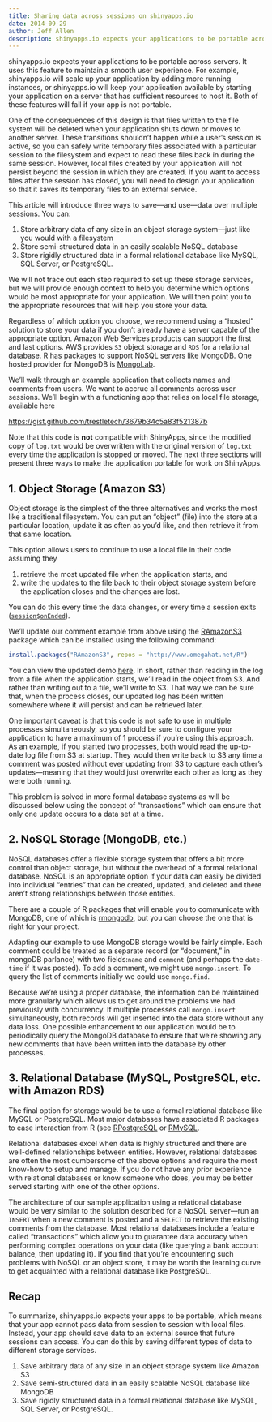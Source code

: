 ```yaml
---
title: Sharing data across sessions on shinyapps.io
date: 2014-09-29
author: Jeff Allen
description: shinyapps.io expects your applications to be portable across servers. It uses this feature to maintain a smooth user experience. For example, shinyapps.io will scale up your application by adding more running instances, or shinyapps.io will keep your application available by starting your application on a server that has sufficient resources to host it. Both of these features will fail if your app is not portable.
---
```


shinyapps.io expects your applications to be portable across servers. It uses this feature to maintain a smooth user experience. For example, shinyapps.io will scale up your application by adding more running instances, or shinyapps.io will keep your application available by starting your application on a server that has sufficient resources to host it. Both of these features will fail if your app is not portable.

One of the consequences of this design is that files written to the file system will be deleted when your application shuts down or moves to another server. These transitions shouldn't happen while a user's session is active, so you can safely write temporary files associated with a particular session to the filesystem and expect to read these files back in during the same session. However, local files created by your application will not persist beyond the session in which they are created. If you want to access files after the session has closed, you will need to design your application so that it saves its temporary files to an external service.

This article will introduce three ways to save—and use—data over multiple sessions. You can: 

1. Store arbitrary data of any size in an object storage system—just like you would with a filesystem 
2. Store semi-structured data in an easily scalable NoSQL database
3. Store rigidly structured data in a formal relational database like MySQL, SQL Server, or PostgreSQL.

We will not trace out each step required to set up these storage services, but we will provide enough context to help you determine which options would be most appropriate for your application. We will then point you to the appropriate resources that will help you store your data. 

Regardless of which option you choose, we recommend using a "hosted" solution to store your data if you don't already have a server capable of the appropriate option. Amazon Web Services products can support the first and last options. AWS provides `S3` object storage and `RDS` for a relational database. R has packages to support NoSQL servers like MongoDB. One hosted provider for MongoDB is [MongoLab](https://www.mongolab.com/home).

We'll walk through an example application that collects names and comments from users. We want to accrue all comments across user sessions. We'll begin with a functioning app that relies on local file storage, available here

[https://gist.github.com/trestletech/3679b34c5a83f521387b](https://gist.github.com/trestletech/3679b34c5a83f521387b)

Note that this code is **not** compatible with ShinyApps, since the modified copy of `log.txt` would be overwritten with the original version of `log.txt` every time the application is stopped or moved. The next three sections will present three ways to make the application portable for work on ShinyApps.

## 1. Object Storage (Amazon S3)

Object storage is the simplest of the three alternatives and works the most like a traditional filesystem. You can put an "object" (file) into the store at a particular location, update it as often as you'd like, and then retrieve it from that same location. 

This option allows users to continue to use a local file in their code assuming they 

1. retrieve the most updated file when the application starts, and 
2. write the updates to the file back to their object storage system before the application closes and the changes are lost.

You can do this every time the data changes, or every time a session exits ([`session$onEnded`](https://shyr-test-center.netlify.app/reference/shiny/latest/session.html)).

We'll update our comment example from above using the [RAmazonS3](http://www.omegahat.net/RAmazonS3/) package which can be installed using the following command:

````r
install.packages("RAmazonS3", repos = "http://www.omegahat.net/R")
````

You can view the updated demo [here](https://gist.github.com/trestletech/3679b34c5a83f521387b/c3c02c0f613d138f1301a330fdbd8d4aeca37060). In short, rather than reading in the log from a file when the application starts, we'll read in the object from S3. And rather than writing out to a file, we'll write to S3. That way we can be sure that, when the process closes, our updated log has been written somewhere where it will persist and can be retrieved later.

One important caveat is that this code is not safe to use in multiple processes simultaneously, so you should be sure to configure your application to have a maximum of 1 process if you're using this approach. As an example, if you started two processes, both would read the up-to-date log file from S3 at startup. They would then write back to S3 any time a comment was posted without ever updating from S3 to capture each other's updates—meaning that they would just overwrite each other as long as they were both running.

This problem is solved in more formal database systems as will be discussed below using the concept of "transactions" which can ensure that only one update occurs to a data set at a time.

## 2. NoSQL Storage (MongoDB, etc.)

NoSQL databases offer a flexible storage system that offers a bit more control than object storage, but without the overhead of a formal relational database. NoSQL is an appropriate option if your data can easily be divided into individual "entries" that can be created, updated, and deleted and there aren't strong relationships between those entities. 

There are a couple of R packages that will enable you to communicate with MongoDB, one of which is [rmongodb](https://github.com/mongosoup/rmongodb), but you can choose the one that is right for your project. 

Adapting our example to use MongoDB storage would be fairly simple. Each comment could be treated as a separate record (or "document," in mongoDB parlance) with two fields:`name` and `comment` (and perhaps the `date-time` if it was posted). To add a comment, we might use `mongo.insert`. To query the list of comments initially we could use `mongo.find`.

Because we're using a proper database, the information can be maintained more granularly which allows us to get around the problems we had previously with concurrency. If multiple processes call `mongo.insert` simultaneously, both records will get inserted into the data store without any data loss. One possible enhancement to our application would be to periodically query the MongoDB database to ensure that we're showing any new comments that have been written into the database by other processes.

## 3. Relational Database (MySQL, PostgreSQL, etc. with Amazon RDS)

The final option for storage would be to use a formal relational database like MySQL or PostgreSQL. Most major databases have associated R packages to ease interaction from R (see [RPostgreSQL](https://code.google.com/p/rpostgresql/) or [RMySQL](http://biostat.mc.vanderbilt.edu/wiki/Main/RMySQL).

Relational databases excel when data is highly structured and there are well-defined relationships between entities. However, relational databases are often the most cumbersome of the above options and require the most know-how to setup and manage. If you do not have any prior experience with relational databases or know someone who does, you may be better served starting with one of the other options.

The architecture of our sample application using a relational database would be very similar to the solution described for a NoSQL server—run an `INSERT` when a new comment is posted and a `SELECT` to retrieve the existing comments from the database. Most relational databases include a feature called "transactions" which allow you to guarantee data accuracy when performing complex operations on your data (like querying a bank account balance, then updating it). If you find that you're encountering such problems with NoSQL or an object store, it may be worth the learning curve to get acquainted with a relational database like PostgreSQL.

## Recap

To summarize, shinyapps.io expects your apps to be portable, which means that your app cannot pass data from session to session with local files. Instead, your app should save data to an external source that future sessions can access. You can do this by saving different types of data to different storage services.

1. Save arbitrary data of any size in an object storage system like Amazon S3 
2. Save semi-structured data in an easily scalable NoSQL database like MongoDB
3. Save rigidly structured data in a formal relational database like MySQL, SQL Server, or PostgreSQL.